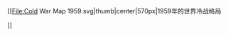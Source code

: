 [[File:Cold War Map 1959.svg|thumb|center|570px|1959年的世界冷战格局{{legend|#0000b0|北大西洋公约成员国}}

{{legend|#96b3f6|美国的其它盟国}}

{{legend|#90c090|殖民地区域}}

{{legend|#b00000|华沙条约组织成员国}}

{{legend|#f4a091|苏联的其它盟国}}

{{legend|#b9b9b9|不结盟国家}}]]